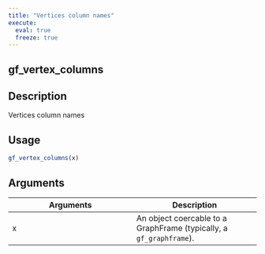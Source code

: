 ```yaml
---
title: "Vertices column names"
execute:
  eval: true
  freeze: true
---
```


## gf_vertex_columns

## Description
Vertices column names


## Usage
```r
gf_vertex_columns(x)
```

## Arguments
|Arguments|Description|
|---|---|
| x | An object coercable to a GraphFrame (typically, a `gf_graphframe`). |








